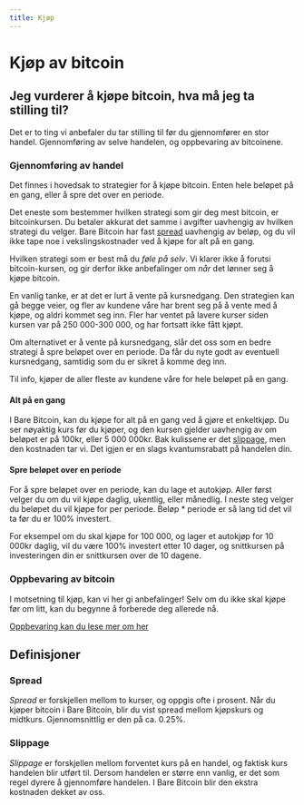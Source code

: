```yaml
---
title: Kjøp
---
```


# Kjøp av bitcoin

## Jeg vurderer å kjøpe bitcoin, hva må jeg ta stilling til?

Det er to ting vi anbefaler du tar stilling til før du gjennomfører en stor
handel. Gjennomføring av selve handelen, og oppbevaring av bitcoinene.

### Gjennomføring av handel

Det finnes i hovedsak to strategier for å kjøpe bitcoin. Enten hele beløpet på
en gang, eller å spre det over en periode.

Det eneste som bestemmer hvilken strategi som gir deg mest bitcoin, er
bitcoinkursen. Du betaler akkurat det samme i avgifter uavhengig av hvilken
strategi du velger. Bare Bitcoin har fast [spread](#spread) uavhengig av beløp,
og du vil ikke tape noe i vekslingskostnader ved å kjøpe for alt på en gang.

Hvilken strategi som er best må du _føle på selv_. Vi klarer ikke å forutsi
bitcoin-kursen, og gir derfor ikke anbefalinger om _når_ det lønner seg å kjøpe
bitcoin.

En vanlig tanke, er at det er lurt å vente på kursnedgang. Den strategien kan gå
begge veier, og fler av kundene våre har brent seg på å vente med å kjøpe, og
aldri kommet seg inn. Fler har ventet på lavere kurser siden kursen var på 250
000-300 000, og har fortsatt ikke fått kjøpt.

Om alternativet er å vente på kursnedgang, slår det oss som en bedre strategi å
spre beløpet over en periode. Da får du nyte godt av eventuell kursnedgang,
samtidig som du er sikret å komme deg inn.

Til info, kjøper de aller fleste av kundene våre for hele beløpet på en gang.

#### Alt på en gang

I Bare Bitcoin, kan du kjøpe for alt på en gang ved å gjøre et enkeltkjøp. Du
ser nøyaktig kurs før du kjøper, og den kursen gjelder uavhengig av om beløpet
er på 100kr, eller 5 000 000kr. Bak kulissene er det [slippage](#slippage), men
den kostnaden tar vi. Det igjen er en slags kvantumsrabatt på handelen din.

#### Spre beløpet over en periode

For å spre beløpet over en periode, kan du lage et autokjøp. Aller først velger
du om du vil kjøpe daglig, ukentlig, eller månedlig. I neste steg velger du
beløpet du vil kjøpe for per periode. Beløp \* periode er så lang tid det vil ta
før du er 100% investert.

For eksempel om du skal kjøpe for 100 000, og lager et autokjøp for 10 000kr
daglig, vil du være 100% investert etter 10 dager, og snittkursen på
investeringen din er snittkursen over de 10 dagene.

### Oppbevaring av bitcoin

I motsetning til kjøp, kan vi her gi anbefalinger! Selv om du ikke skal kjøpe
før om litt, kan du begynne å forberede deg allerede nå.

[Oppbevaring kan du lese mer om her](/bitcoin/oppbevaring)

## Definisjoner

### Spread

_Spread_ er forskjellen mellom to kurser, og oppgis ofte i prosent. Når du
kjøper bitcoin i Bare Bitcoin, blir du vist spread mellom kjøpskurs og midtkurs.
Gjennomsnittlig er den på ca. 0.25%.

### Slippage

_Slippage_ er forskjellen mellom forventet kurs på en handel, og faktisk kurs
handelen blir utført til. Dersom handelen er større enn vanlig, er det som regel
dyrere å gjennomføre handelen. I Bare Bitcoin blir den ekstra kostnaden dekket
av oss.
